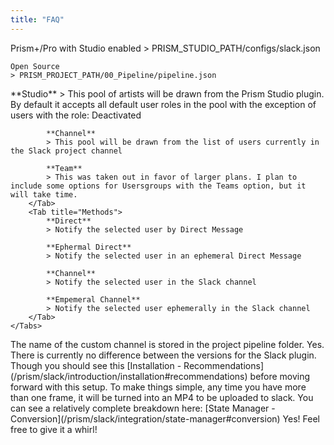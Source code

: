 ```yaml
---
title: "FAQ"
---
```


<Accordion title="Where is the Bot OAuth & App-Level Token Stored?">
    Prism+/Pro with Studio enabled
    > PRISM_STUDIO_PATH/configs/slack.json  
      
    Open Source
    > PRISM_PROJECT_PATH/00_Pipeline/pipeline.json
</Accordion>

<Accordion title="Notify User Pools/Methods">
    <Tabs>
        <Tab title="User Pools">
            **Studio**
            > This pool of artists will be drawn from the Prism Studio plugin. By default it accepts all default user roles in the pool with the exception of users with the role: Deactivated  
              
            **Channel**
            > This pool will be drawn from the list of users currently in the Slack project channel  
              
            **Team**
            > This was taken out in favor of larger plans. I plan to include some options for Usersgroups with the Teams option, but it will take time.  
        </Tab>
        <Tab title="Methods">
            **Direct**
            > Notify the selected user by Direct Message  
            
            **Ephermal Direct**
            > Notify the selected user in an ephemeral Direct Message  
            
            **Channel**
            > Notify the selected user in the Slack channel  
            
            **Empemeral Channel**
            > Notify the selected user ephemerally in the Slack channel
        </Tab>
    </Tabs>
</Accordion>

<Accordion title="Where is the Custom Channel Name Stored?">
    The name of the custom channel is stored in the project pipeline folder. 
</Accordion>

<Accordion title="Can I mix licensed and non-licensed versions of Prism+?">
    Yes. There is currently no difference between the versions for the Slack plugin. Though you should see this [Installation - Recommendations](/prism/slack/introduction/installation#recommendations) before moving forward with this setup.
</Accordion>

<Accordion title="How are you determining the conversion process?">
    To make things simple, any time you have more than one frame, it will be turned into an MP4 to be uploaded to slack. You can see a relatively complete breakdown here: [State Manager - Conversion](/prism/slack/integration/state-manager#conversion)
</Accordion>

<Accordion title="Does this work with the Deadline plugin?">
    Yes! Feel free to give it a whirl!
</Accordion>
